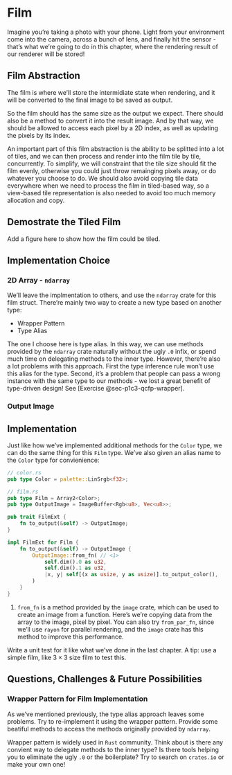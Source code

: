 # Film {#sec-film}

Imagine you're taking a photo with your phone. Light from your environment come into the camera, across a bunch of lens, and finally hit the sensor - that's what we're going to do in this chapter, where the rendering result of our renderer will be stored!

## Film Abstraction

The film is where we'll store the intermidiate state when rendering, and it will be converted to the final image to be saved as output.

So the film should has the same size as the output we expect. There should also be a method to convert it into the result image. And by that way, we should be allowed to access each pixel by a 2D index, as well as updating the pixels by its index.

An important part of this film abstraction is the ability to be splitted into a lot of tiles, and we can then process and render into the film tile by tile, concurrently. To simplify, we will constraint that the tile size should fit the film evenly, otherwise you could just throw remainging pixels away, or do whatever you choose to do. We should also avoid copying tile data everywhere when we need to process the film in tiled-based way, so a view-based tile representation is also needed to avoid too much memory allocation and copy.

::: callout-caution
## Demostrate the Tiled Film

Add a figure here to show how the film could be tiled.
:::

## Implementation Choice

### 2D Array - `ndarray`

We'll leave the implmentation to others, and use the `ndarray` crate for this film struct. There're mainly two way to create a new type based on another type:

-   Wrapper Pattern
-   Type Alias

The one I choose here is type alias. In this way, we can use methods provided by the `ndarray` crate naturally without the ugly `.0` infix, or spend much time on delegating methods to the inner type. However, there're also a lot problems with this approach. First the type inference rule won't use this alias for the type. Second, it's a problem that people can pass a wrong instance with the same type to our methods - we lost a great benefit of type-driven design! See [Exercise @sec-p1c3-qcfp-wrapper].

### Output Image

## Implementation

Just like how we've implemented additional methods for the `Color` type, we can do the same thing for this `Film` type. We've also given an alias name to the `Color` type for convienience:

``` rust
// color.rs
pub type Color = palette::LinSrgb<f32>;

// film.rs
pub type Film = Array2<Color>;
pub type OutputImage = ImageBuffer<Rgb<u8>, Vec<u8>>;

pub trait FilmExt {
    fn to_output(&self) -> OutputImage;
}

impl FilmExt for Film {
    fn to_output(&self) -> OutputImage {
        OutputImage::from_fn( // <1>
            self.dim().0 as u32,
            self.dim().1 as u32,
            |x, y| self[(x as usize, y as usize)].to_output_color(),
        )
    }
}
```

1.  `from_fn` is a method provided by the `image` crate, which can be used to create an image from a function. Here's we're copying data from the array to the image, pixel by pixel. You can also try `from_par_fn`, since we'll use `rayon` for parallel rendering, and the `image` crate has this method to improve this performance.

Write a unit test for it like what we've done in the last chapter. A tip: use a simple film, like $3 \times 3$ size film to test this.

## Questions, Challenges & Future Possibilities {#sec-p1c3-qcfp}

### Wrapper Pattern for Film Implementation {#sec-p1c3-qcfp-wrapper}

As we've mentioned previously, the type alias approach leaves some problems. Try to re-implement it using the wrapper pattern. Provide some beatiful methods to access the methods originally provided by `ndarray`.

Wrapper pattern is widely used in `Rust` community. Think about is there any convient way to delegate methods to the inner type? Is there tools helping you to eliminate the ugly `.0` or the boilerplate? Try to search on `crates.io` or make your own one!